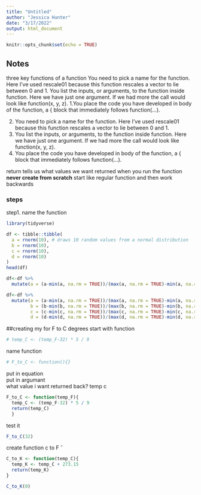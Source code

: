 ```yaml
---
title: "Untitled"
author: "Jessica Hunter"
date: "3/17/2022"
output: html_document
---
```


```r
knitr::opts_chunk$set(echo = TRUE)
```

## Notes

three key functions of a function
You need to pick a name for the function. Here I’ve used rescale01 because this function rescales a vector to lie between 0 and 1.
You list the inputs, or arguments, to the function inside function. Here we have just one argument. If we had more the call would look like function(x, y, z).
1.You place the code you have developed in body of the function, a { block that immediately follows function(...).

2. You need to pick a name for the function. Here I’ve used rescale01 because this function rescales a vector to lie between 0 and 1.
3. You list the inputs, or arguments, to the function inside function. Here we have just one argument. If we had more the call would look like function(x, y, z).
4. You place the code you have developed in body of the function, a { block that immediately follows function(...).

return tells us what values we want returned when you run the function
**never create from scratch** start like regular function and then work backwards

### steps

step1. name the function




```r
library(tidyverse)

df <- tibble::tibble(
  a = rnorm(10), # draws 10 random values from a normal distribution
  b = rnorm(10),
  c = rnorm(10),
  d = rnorm(10)
)
head(df)


```



```r
df<-df %>%
  mutate(a = (a-min(a, na.rm = TRUE))/(max(a, na.rm = TRUE)-min(a, na.rm = TRUE)))

```



```r
df<-df %>%
  mutate(a = (a-min(a, na.rm = TRUE))/(max(a, na.rm = TRUE)-min(a, na.rm = TRUE)),
         b = (b-min(b, na.rm = TRUE))/(max(b, na.rm = TRUE)-min(b, na.rm = TRUE)),
         c = (c-min(c, na.rm = TRUE))/(max(c, na.rm = TRUE)-min(c, na.rm = TRUE)),
         d = (d-min(d, na.rm = TRUE))/(max(d, na.rm = TRUE)-min(d, na.rm = TRUE)))
```


##creating my  for F to C degrees
start with function
```r
# temp_C <- (temp_F-32) * 5 / 9
```
name function
```r
# F_to_C <- function(){}
```

put in equation  
put in argumant  
what value i want returned back? temp c  
```r
F_to_C <- function(temp_F){
  temp_C <- (temp_F-32) * 5 / 9
  return(temp_C)
  }
```

test it
```r
F_to_C(32)
```

create function c to F
ˆ
```r
C_to_K <- function(temp_C){
  temp_K <- temp_C + 273.15
  return(temp_K)
}
```

```r
C_to_K(0)
```



